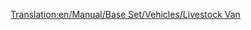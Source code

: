 [[Translation:en/Manual/Base Set/Vehicles/Livestock Van]]
{{ru/Железнодорожное ТС|Picture=[[File:en/Livestockvan.png]]
|Имя=Вагон для скота
|НормЦена=£1,125 ($2,250)
|НормМасса=20 / 24 т
|НормЁмкость=25 голов домашнего скота
|МоноЦена=£1,125 ($2,250)
|МоноМасса=20 / 25 т
|МоноЁмкость=30 голов домашнего скота
|МагЦена=£1,125 ($2,250)
|МагМасса=20 / 26 т
|МагЁмкость=32 головы домашнего скота
|Опис=Помните, что вагоны для скота и зерна имеют разную емкость, поэтому не забудьте компенсировать эту разницу при эксплуатации смешанных поездов.
}}